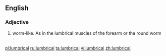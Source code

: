 ==English==

===Adjective===
{{head|en|adjective}}

# worm-like.  As in the lumbrical muscles of the forearm or the round worm {{taxlink|Ascaris lumbricoides|species}}.

[[pl:lumbrical]]
[[ru:lumbrical]]
[[ta:lumbrical]]
[[vi:lumbrical]]
[[zh:lumbrical]]